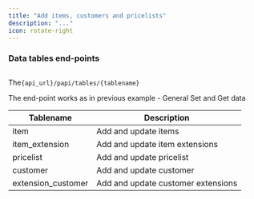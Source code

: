 ```yaml
---
title: "Add items, customers and pricelists"
description: "..."
icon: rotate-right
---
```


### Data tables end-points 

## 
The`{api_url}/papi/tables/{tablename}`

The end-point works as in previous example - General Set and Get data

| Tablename | Description                            |
| -------- | -------------------------------------              |
| item               | Add and update items                     |
| item_extension     | Add and update item extensions                         |
| pricelist             | Add and update pricelist|
| customer            | Add and update customer|
| extension_customer            | Add and update customer extensions|


